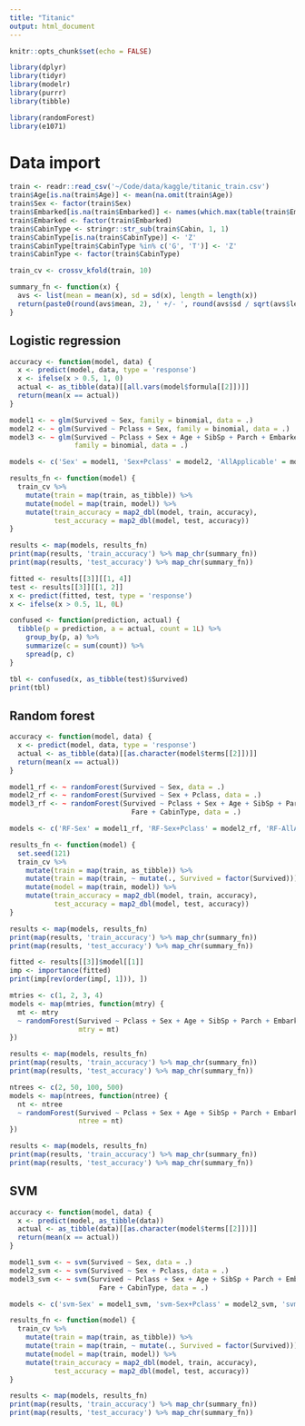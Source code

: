```yaml
---
title: "Titanic"
output: html_document
---
```


```r
knitr::opts_chunk$set(echo = FALSE)

library(dplyr)
library(tidyr)
library(modelr)
library(purrr)
library(tibble)

library(randomForest)
library(e1071)
```

# Data import

```r
train <- readr::read_csv('~/Code/data/kaggle/titanic_train.csv')
train$Age[is.na(train$Age)] <- mean(na.omit(train$Age))
train$Sex <- factor(train$Sex)
train$Embarked[is.na(train$Embarked)] <- names(which.max(table(train$Embarked)))
train$Embarked <- factor(train$Embarked)
train$CabinType <- stringr::str_sub(train$Cabin, 1, 1)
train$CabinType[is.na(train$CabinType)] <- 'Z'
train$CabinType[train$CabinType %in% c('G', 'T')] <- 'Z'
train$CabinType <- factor(train$CabinType)
```

```r
train_cv <- crossv_kfold(train, 10)

summary_fn <- function(x) {
  avs <- list(mean = mean(x), sd = sd(x), length = length(x))
  return(paste0(round(avs$mean, 2), ' +/- ', round(avs$sd / sqrt(avs$length), 2)))
}
```

## Logistic regression

```r
accuracy <- function(model, data) {
  x <- predict(model, data, type = 'response')
  x <- ifelse(x > 0.5, 1, 0)
  actual <- as_tibble(data)[[all.vars(model$formula[[2]])]]
  return(mean(x == actual))
}

model1 <- ~ glm(Survived ~ Sex, family = binomial, data = .)
model2 <- ~ glm(Survived ~ Pclass + Sex, family = binomial, data = .)
model3 <- ~ glm(Survived ~ Pclass + Sex + Age + SibSp + Parch + Embarked + Fare + CabinType, 
                family = binomial, data = .)

models <- c('Sex' = model1, 'Sex+Pclass' = model2, 'AllApplicable' = model3)

results_fn <- function(model) {
  train_cv %>%
    mutate(train = map(train, as_tibble)) %>%
    mutate(model = map(train, model)) %>%
    mutate(train_accuracy = map2_dbl(model, train, accuracy),
           test_accuracy = map2_dbl(model, test, accuracy))
} 

results <- map(models, results_fn)
print(map(results, 'train_accuracy') %>% map_chr(summary_fn))
print(map(results, 'test_accuracy') %>% map_chr(summary_fn))
```

```r
fitted <- results[[3]][[1, 4]]
test <- results[[3]][[1, 2]]
x <- predict(fitted, test, type = 'response')
x <- ifelse(x > 0.5, 1L, 0L)

confused <- function(prediction, actual) {
  tibble(p = prediction, a = actual, count = 1L) %>%
    group_by(p, a) %>%
    summarize(c = sum(count)) %>%
    spread(p, c)
}

tbl <- confused(x, as_tibble(test)$Survived)
print(tbl)
```

## Random forest

```r
accuracy <- function(model, data) {
  x <- predict(model, data, type = 'response')
  actual <- as_tibble(data)[[as.character(model$terms[[2]])]]
  return(mean(x == actual))
}

model1_rf <- ~ randomForest(Survived ~ Sex, data = .)
model2_rf <- ~ randomForest(Survived ~ Sex + Pclass, data = .)
model3_rf <- ~ randomForest(Survived ~ Pclass + Sex + Age + SibSp + Parch + Embarked + 
                              Fare + CabinType, data = .)

models <- c('RF-Sex' = model1_rf, 'RF-Sex+Pclass' = model2_rf, 'RF-AllApplicable' = model3_rf)

results_fn <- function(model) {
  set.seed(121)
  train_cv %>%
    mutate(train = map(train, as_tibble)) %>%
    mutate(train = map(train, ~ mutate(., Survived = factor(Survived)))) %>%
    mutate(model = map(train, model)) %>%
    mutate(train_accuracy = map2_dbl(model, train, accuracy),
           test_accuracy = map2_dbl(model, test, accuracy))
} 

results <- map(models, results_fn)
print(map(results, 'train_accuracy') %>% map_chr(summary_fn))
print(map(results, 'test_accuracy') %>% map_chr(summary_fn))
```

```r
fitted <- results[[3]]$model[[1]]
imp <- importance(fitted)
print(imp[rev(order(imp[, 1])), ])
```

```r
mtries <- c(1, 2, 3, 4)
models <- map(mtries, function(mtry) {
  mt <- mtry
  ~ randomForest(Survived ~ Pclass + Sex + Age + SibSp + Parch + Embarked + Fare, data = .,
                 mtry = mt)
})

results <- map(models, results_fn)
print(map(results, 'train_accuracy') %>% map_chr(summary_fn))
print(map(results, 'test_accuracy') %>% map_chr(summary_fn))
```

```r
ntrees <- c(2, 50, 100, 500)
models <- map(ntrees, function(ntree) {
  nt <- ntree
  ~ randomForest(Survived ~ Pclass + Sex + Age + SibSp + Parch + Embarked + Fare, data = .,
                 ntree = nt)
})

results <- map(models, results_fn)
print(map(results, 'train_accuracy') %>% map_chr(summary_fn))
print(map(results, 'test_accuracy') %>% map_chr(summary_fn))
```

## SVM

```r
accuracy <- function(model, data) {
  x <- predict(model, as_tibble(data))
  actual <- as_tibble(data)[[as.character(model$terms[[2]])]]
  return(mean(x == actual))
}

model1_svm <- ~ svm(Survived ~ Sex, data = .)
model2_svm <- ~ svm(Survived ~ Sex + Pclass, data = .)
model3_svm <- ~ svm(Survived ~ Pclass + Sex + Age + SibSp + Parch + Embarked + 
                      Fare + CabinType, data = .)

models <- c('svm-Sex' = model1_svm, 'svm-Sex+Pclass' = model2_svm, 'svm-AllApplicable' = model3_svm)

results_fn <- function(model) {
  train_cv %>%
    mutate(train = map(train, as_tibble)) %>%
    mutate(train = map(train, ~ mutate(., Survived = factor(Survived)))) %>%
    mutate(model = map(train, model)) %>%
    mutate(train_accuracy = map2_dbl(model, train, accuracy),
           test_accuracy = map2_dbl(model, test, accuracy))
} 

results <- map(models, results_fn)
print(map(results, 'train_accuracy') %>% map_chr(summary_fn))
print(map(results, 'test_accuracy') %>% map_chr(summary_fn))
```
